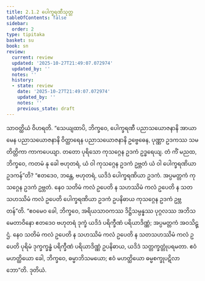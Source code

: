 ```yaml
---
title: 2.1.2 ပေါက္ခရဏီသုတ္တ
tableOfContents: false
sidebar:
  order: 2
type: tipitaka
basket: su
book: sn
review:
  current: review
  updated: '2025-10-27T21:49:07.072974'
  updated_by: ''
  notes: ''
  history:
  - state: review
    date: '2025-10-27T21:49:07.072974'
    updated_by: ''
    notes: ''
    previous_state: draft
---
```



<ReviewStatus review={frontmatter.review} showDetails={true} />

<HypothesisAnnotation frontmatter={frontmatter} />

<DynamicBreadcrumb />

<Division number="75" book="sn" e="ch" v="18" p="290">

<Paragraph number="607" book="sn">
သာဝတ္ထိယံ ဝိဟရတိ. “သေယျထာပိ, ဘိက္ခဝေ, ပေါက္ခရဏီ ပညာသယောဇနာနိ အာယာမေန ပညာသယောဇနာနိ ဝိတ္ထာရေန ပညာသယောဇနာနိ ဥဗ္ဗေဓေန, ပုဏ္ဏာ ဥဒကဿ သမတိတ္တိကာ ကာကပေယျာ. တတော ပုရိသော ကုသဂ္ဂေန ဥဒကံ ဥဒ္ဓရေယျ. တံ ကိံ မညထ, ဘိက္ခဝေ, ကတမံ နု ခေါ ဗဟုတရံ, ယံ ဝါ ကုသဂ္ဂေန ဥဒကံ ဥဗ္ဘတံ ယံ ဝါ ပေါက္ခရဏိယာ ဥဒကန်”တိ?
</Paragraph>

<Paragraph number="608" book="sn">
“ဧတဒေဝ, ဘန္တေ, ဗဟုတရံ, ယဒိဒံ ပေါက္ခရဏိယာ ဥဒကံ. အပ္ပမတ္တကံ ကုသဂ္ဂေန ဥဒကံ ဥဗ္ဘတံ. နေဝ သတိမံ ကလံ ဥပေတိ န သဟဿိမံ ကလံ ဥပေတိ န သတသဟဿိမံ ကလံ ဥပေတိ ပေါက္ခရဏိယာ ဥဒကံ ဥပနိဓာယ ကုသဂ္ဂေန ဥဒကံ ဥဗ္ဘတန်”တိ.
</Paragraph>

<Paragraph number="609" book="sn">
“ဧဝမေဝ ခေါ, ဘိက္ခဝေ, အရိယသာဝကဿ ဒိဋ္ဌိသမ္ပန္နဿ ပုဂ္ဂလဿ အဘိသမေတာဝိနော ဧတဒေဝ ဗဟုတရံ ဒုက္ခံ ယဒိဒံ ပရိက္ခီဏံ ပရိယာဒိဏ္ဏံ; အပ္ပမတ္တကံ အဝသိဋ္ဌံ. နေဝ သတိမံ ကလံ ဥပေတိ န သဟဿိမံ ကလံ ဥပေတိ န သတသဟဿိမံ ကလံ ဥပေတိ ပုရိမံ ဒုက္ခက္ခန္ဓံ ပရိက္ခီဏံ ပရိယာဒိဏ္ဏံ ဥပနိဓာယ, ယဒိဒံ သတ္တက္ခတ္တုံပရမတာ. ဧဝံ မဟတ္ထိယော ခေါ, ဘိက္ခဝေ, ဓမ္မာဘိသမယော; ဧဝံ မဟတ္ထိယော ဓမ္မစက္ခုပဋိလာဘော”တိ.

</Paragraph>
</Division>

<Paragraph number="610" type="center" book="sn">
ဒုတိယံ.
</Paragraph>